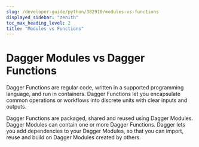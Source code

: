 ```yaml
---
slug: /developer-guide/python/382910/modules-vs-functions
displayed_sidebar: "zenith"
toc_max_heading_level: 2
title: "Modules vs Functions"
---
```



# Dagger Modules vs Dagger Functions

<PartialExperimentalDocs />

Dagger Functions are regular code, written in a supported programming language, and run in containers. Dagger Functions let you encapsulate common operations or workflows into discrete units with clear inputs and outputs.

Dagger Functions are packaged, shared and reused using Dagger Modules. Dagger Modules can contain one or more Dagger Functions. Dagger lets you add dependencies to your Dagger Modules, so that you can import, reuse and build on Dagger Modules created by others.
